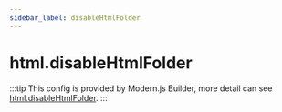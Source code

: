 ```yaml
---
sidebar_label: disableHtmlFolder
---
```


# html.disableHtmlFolder

:::tip
This config is provided by Modern.js Builder, more detail can see [html.disableHtmlFolder](https://modernjs.dev/builder/en/api/config-html.html#htmldisablehtmlfolder).
:::


<Main />
